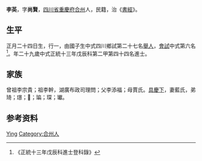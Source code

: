 {{Otheruses|other=名为李英的其他人物|李英}}
{{明清人物信息框
| 姓名 = 李英
| 原名 =
| 圖片名稱= 
| 圖片大小 =
| 圖片說明 = 
| 最高職務 =
| 國家 = 大明 
| 爵位 =
| 籍貫 = [[四川省|四川省]][[重慶府|重慶府]][[合州|合州]]
| 族裔 = 
| 旗籍 = 
| 字號 = 
| 諡號 =
| 出生日期 = 正月二十四日
| 出生地點 =
| 逝世日期 = 
| 逝世地點 =
| 墓葬 =
| 配偶 = 藍氏
| 親屬 = 曾祖李宗貴，祖李幹，父李添福，母賈氏
| 出身 =
* 正統十三年戊辰科進士
| 經歷 =
| 著作 =  
}}
'''李英'''{{BD|1420年||1479年||}}，字'''尚賢'''，[[四川省|四川省]][[重慶府|重慶府]][[合州|合州]]人，民籍，治《[[書經|書經]]》。

== 生平 ==
正月二十四日生，行一，由國子生中式四川鄉試第二十七名[[舉人|舉人]]，[[會試|會試]]中式第六名<ref>《正統十三年戊辰科進士登科錄》</ref>。年二十九歲中式正統十三年戊辰科第二甲第四十四名進士。

== 家族 ==
曾祖李宗貴；祖李幹，湖廣布政司理問；父李添福；母賈氏。[[具慶下|具慶下]]，妻藍氏，弟琦；璟；𤪙；㻞；琛；瓛。

== 参考资料 ==
{{reflist}}

{{正統十三年戊辰科殿试金榜}}

{{Authority control}}

{{DEFAULTSORT:Li李}}
[[Category:李姓|Ying]]
[[Category:合州人|Category:合州人]]


{{明朝人物小作品}}